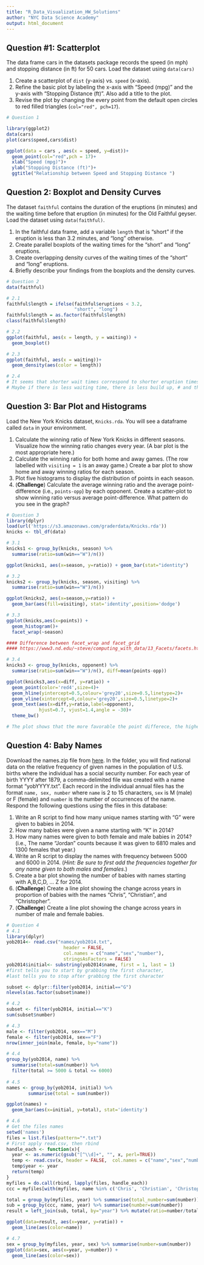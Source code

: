 ```yaml
---
title: "R_Data_Visualization_HW_Solutions"
author: "NYC Data Science Academy"
output: html_document
---
```

## Question #1: Scatterplot	

The data frame cars in the datasets package records the speed (in mph) and stopping distance (in ft) for 50 cars. Load the dataset using `data(cars)`

1. Create a scatterplot of `dist` (y-axis) vs. `speed` (x-axis).
2. Refine the basic plot by labeling the x-axis with "Speed (mpg)" and the y-axis with "Stopping Distance (ft)". Also add a title to the plot.
3. Revise the plot by changing the every point from the default open circles to red filled triangles (`col="red", pch=17`).

```r

# Question 1

library(ggplot2)
data(cars)
plot(cars$speed,cars$dist)

ggplot(data = cars , aes(x = speed, y=dist))+
  geom_point(col="red",pch = 17)+
  xlab("Speed (mpg)")+
  ylab("Stopping Distance (ft)")+
  ggtitle("Relationship between Speed and Stopping Distance ")


```

## Question 2: Boxplot and Density Curves

The dataset `faithful` contains the duration of the eruptions (in minutes) and the waiting time before that eruption (in minutes) for the Old Faithful geyser. Load the dataset using `data(faithful)`.

1. In the faithful data frame, add a variable `length` that is "short" if the eruption is less than 3.2 minutes, and "long" otherwise.
2. Create parallel boxplots of the waiting times for the "short" and "long" eruptions.
3. Create overlapping density curves of the waiting times of the "short" and "long" eruptions.
4. Briefly describe your findings from the boxplots and the density curves.


```r

# Question 2
data(faithful)

# 2.1
faithful$length = ifelse(faithful$eruptions < 3.2,
                         "short", "long")
faithful$length = as.factor(faithful$length)
class(faithful$length)

# 2.2
ggplot(faithful, aes(x = length, y = waiting)) +
  geom_boxplot()

# 2.3
ggplot(faithful, aes(x = waiting))+
  geom_density(aes(color = length))

# 2.4
# It seems that shorter wait times correspond to shorter eruption times
# Maybe if there is less waiting time, there is less build up, # and thus the eruption is shorter. 

```

## Question 3: Bar Plot and Histograms

Load the New York Knicks dataset, `Knicks.rda`. You will see a dataframe called `data` in your environment.

1. Calculate the winning ratio of New York Knicks in different seasons. Visualize how the winning ratio changes every year. (A bar plot is the most appropriate here.)
2. Calculate the winning ratio for both home and away games. (The row labelled with `visiting = 1` is an away game.) Create a bar plot to show home and away winning ratios for each season.
3. Plot five histograms to display the distribution of points in each season.
4. (**Challenge**) Calculate the average winning ratio and the average point-difference (i.e., `points-opp`) by each opponent. Create a scatter-plot to show winning ratio versus average point-difference. What pattern do you see in the graph?


```r

# Question 3
library(dplyr)
load(url('https://s3.amazonaws.com/graderdata/Knicks.rda'))
knicks <- tbl_df(data)

# 3.1
knicks1 <- group_by(knicks, season) %>%
  summarise(ratio=sum(win=="W")/n())

ggplot(knicks1, aes(x=season, y=ratio)) + geom_bar(stat="identity")

# 3.2
knicks2 <- group_by(knicks, season, visiting) %>%
  summarise(ratio=sum(win=="W")/n())

ggplot(knicks2, aes(x=season,y=ratio)) +
  geom_bar(aes(fill=visiting), stat='identity',position='dodge')

# 3.3
ggplot(knicks,aes(x=points)) +
  geom_histogram()+
  facet_wrap(~season)

#### Difference between facet_wrap and facet_grid 
#### https://www3.nd.edu/~steve/computing_with_data/13_Facets/facets.html

# 3.4
knicks3 <- group_by(knicks, opponent) %>%
  summarise(ratio=sum(win=="W")/n(), diff=mean(points-opp))

ggplot(knicks3,aes(x=diff, y=ratio)) +
  geom_point(color='red4',size=4)+
  geom_hline(yintercept=0.5,colour='grey20',size=0.5,linetype=2)+
  geom_vline(xintercept=0,colour='grey20',size=0.5,linetype=2)+
  geom_text(aes(x=diff,y=ratio,label=opponent),
            hjust=0.7, vjust=1.4,angle = -30)+
  theme_bw()

# The plot shows that the more favorable the point differece, the higher the  win ratio, which sounds reasonable

```

## Question 4: Baby Names

Download the names.zip file from [here](https://s3.amazonaws.com/graderdata/names.zip). In the folder, you will find national data on the relative frequency of given names in the population of U.S. births where the individual has a social security number. For each year of birth YYYY after 1879, a comma-delimited file was created with a name format "yobYYYY.txt". Each record in the individual annual files has the format `name, sex, number` where `name` is 2 to 15 characters, `sex` is M (male) or F (female) and `number` is the number of occurrences of the name. Respond the following questions using the files in this database:

1. Write an R script to find how many unique names starting with "G" were given to babies in 2014.
2. How many babies were given a name starting with "K" in 2014?
3. How many names were given to both female and male babies in 2014? (i.e., The name "Jordan" counts because it was given to 6810 males and 1300 females that year.)
4. Write an R script to display the names with frequency between 5000 and 6000 in 2014. (*Hint: Be sure to first add the frequencies together for any name given to both males and females*.)
5. Create a bar plot showing the number of babies with names starting with A,B,C,D, ... Z for 2014. 
6. (**Challenge**) Create a line plot showing the change across years in proportion of babies with the names "Chris", "Christian", and "Christopher".
7. (**Challenge**) Create a line plot showing the change across years in number of male and female babies. 


```r

# Question 4
# 4.1
library(dplyr)
yob2014<- read.csv("names/yob2014.txt", 
                     header = FALSE,
                     col.names = c("name","sex","number"),
                     stringsAsFactors = FALSE)
yob2014$initial<- substring(yob2014$name, first = 1, last = 1) 
#first tells you to start by grabbing the first character, 
#last tells you to stop after grabbing the first character

subset <- dplyr::filter(yob2014, initial=="G") 
nlevels(as.factor(subset$name))

# 4.2
subset <- filter(yob2014, initial=="K")
sum(subset$number)

# 4.3
male <- filter(yob2014, sex=="M")
female <- filter(yob2014, sex=="F")
nrow(inner_join(male, female, by="name"))

# 4.4
group_by(yob2014, name) %>% 
  summarise(total=sum(number)) %>%
  filter(total >= 5000 & total <= 6000)
                
# 4.5
names <- group_by(yob2014, initial) %>%
        summarise(total = sum(number))

ggplot(names) + 
  geom_bar(aes(x=initial, y=total), stat='identity')

# 4.6
# Get the files names
setwd('names')
files = list.files(pattern="*.txt")
# First apply read.csv, then rbind
handle_each <- function(x){
  year <- as.numeric(gsub("[^\\d]+", "", x, perl=TRUE))
  temp <- read.csv(x, header = FALSE,  col.names = c("name","sex","number"))
  temp$year <- year
  return(temp)
}
myfiles = do.call(rbind, lapply(files, handle_each))
ccc = myfiles[with(myfiles, name %in% c('Chris', 'Christian', 'Christopher')), ]

total = group_by(myfiles, year) %>% summarise(total_number=sum(number))
sub = group_by(ccc, name, year) %>% summarise(number=sum(number))
result = left_join(sub, total, by="year") %>% mutate(ratio=number/total_number)

ggplot(data=result, aes(x=year, y=ratio)) +
  geom_line(aes(color=name))

# 4.7
sex = group_by(myfiles, year, sex) %>% summarise(number=sum(number))
ggplot(data=sex, aes(x=year, y=number)) +
  geom_line(aes(color=sex))

```


